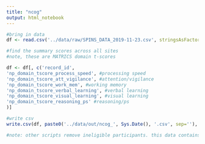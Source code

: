 ```yaml
---
title: "ncog"
output: html_notebook
---
```



```r

#bring in data
df <- read.csv('../data/raw/SPINS_DATA_2019-11-23.csv', stringsAsFactors = F)

```

```r

#find the summary scores across all sites
#note, these are MATRICS domain t-scores

df <- df[, c('record_id', 
'np_domain_tscore_process_speed', #processing speed
'np_domain_tscore_att_vigilance', #attention/vigilance
'np_domain_tscore_work_mem', #working memory
'np_domain_tscore_verbal_learning', #verbal learning
'np_domain_tscore_visual_learning', #visual learning
'np_domain_tscore_reasoning_ps' #reasoning/ps
)]

```

```r

#write csv
write.csv(df, paste0('../data/out/ncog_', Sys.Date(), '.csv', sep=''), row.names = F) #includes all participants

#note: other scripts remove ineligible participants. this data contains all participants; need to be removed upon merge, etc.

```


